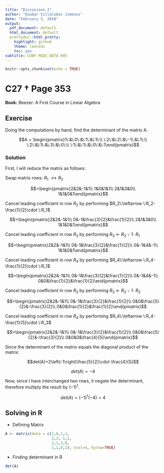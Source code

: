 ```yaml
---
title: "Discussion 2"
author: "Duubar Villalobos Jimenez"
date: "February 5, 2018"
output:
  pdf_document: default
  html_document: default
  prettydoc::html_pretty:
    highlight: github
    theme: leonids
    toc: yes
subtitle: CUNY MSDS DATA 605
---
```


```r
knitr::opts_chunk$set(echo = TRUE)
```

# C27 † Page 353

**Book:** Beezer: A First Course in Linear Algebra

## Exercise

Doing the computations by hand, find the determinant of the matrix A.

$$A = \begin{pmatrix}1\:&\:0\:&\:1\:&\:1\:\\ \:2\:&\:2\:&\:-1\:&\:1\:\\ \:2\:&\:1\:&\:3\:&\:0\:\\ \:1\:&\:1\:&\:0\:&\:1\end{pmatrix}$$

### Solution

First, I will reduce the matrix as follows:

Swap matrix rows: $R_1\:\leftrightarrow R_2$

$$=\begin{pmatrix}2&2&-1&1\\ 1&0&1&1\\ 2&1&3&0\\ 1&1&0&1\end{pmatrix}$$

Cancel leading coefficient in row $R_2$ by performing $R_2\:\leftarrow \:R_2-\frac{1}{2}\cdot \:R_1$

$$=\begin{pmatrix}2&2&-1&1\\ 0&-1&\frac{3}{2}&\frac{1}{2}\\ 2&1&3&0\\ 1&1&0&1\end{pmatrix}$$

Cancel leading coefficient in row  $R_3$ by performing $R_3\:\leftarrow \:R_3-1\cdot \:R_1$

$$=\begin{pmatrix}2&2&-1&1\\ 0&-1&\frac{3}{2}&\frac{1}{2}\\ 0&-1&4&-1\\ 1&1&0&1\end{pmatrix}$$

Cancel leading coefficient in row  $R_4$ by performing $R_4\:\leftarrow \:R_4-\frac{1}{2}\cdot \:R_1$

$$=\begin{pmatrix}2&2&-1&1\\ 0&-1&\frac{3}{2}&\frac{1}{2}\\ 0&-1&4&-1\\ 0&0&\frac{1}{2}&\frac{1}{2}\end{pmatrix}$$

Cancel leading coefficient in row  $R_3$ by performing $R_3\:\leftarrow \:R_3-1\cdot \:R_2$

$$=\begin{pmatrix}2&2&-1&1\\ 0&-1&\frac{3}{2}&\frac{1}{2}\\ 0&0&\frac{5}{2}&-\frac{3}{2}\\ 0&0&\frac{1}{2}&\frac{1}{2}\end{pmatrix}$$

Cancel leading coefficient in row  $R_4$ by performing $R_4\:\leftarrow \:R_4-\frac{1}{5}\cdot \:R_3$

$$=\begin{pmatrix}2&2&-1&1\\ 0&-1&\frac{3}{2}&\frac{1}{2}\\ 0&0&\frac{5}{2}&-\frac{3}{2}\\ 0&0&0&\frac{4}{5}\end{pmatrix}$$

Since the determinant of the matrix equals the diagonal product of the matrix:

$$det(A)=2\left(-1\right)\frac{5}{2}\cdot \frac{4}{5}$$

$$det(A)=-4$$

Now, since I have interchanged two rows, it negate the determinant, therefore multiply the result by $\left(-1\right)^1$.

$$det(A)=\left(-1\right)^1\left(-4\right)=4$$

## Solving in R

+ Defining Matrix

```r
A <- matrix(data = c(1,0,1,1,
                     2,2,-1,1,
                     2,1,3,0,
                     1,1,0,1), ncol=4, byrow=TRUE)
```

+ Finding determinant in R

```r
det(A)
```



